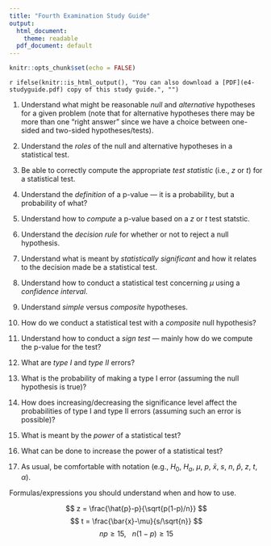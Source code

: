 ```yaml
---
title: "Fourth Examination Study Guide"
output:
  html_document:
    theme: readable
  pdf_document: default
---
```


```r
knitr::opts_chunk$set(echo = FALSE)
```

`r ifelse(knitr::is_html_output(), "You can also download a [PDF](e4-studyguide.pdf) copy of this study guide.", "")`

1. Understand what might be reasonable *null* and *alternative* hypotheses for a given problem (note that for alternative hypotheses there may be more than one "right answer" since we have a choice between one-sided and two-sided hypotheses/tests). 

0. Understand the *roles* of the null and alternative hypotheses in a statistical test.

0. Be able to correctly compute the appropriate *test statistic* (i.e., $z$ or $t$) for a statistical test.

0. Understand the *definition* of a p-value --- it is a probability, but a probability of what?

0. Understand how to *compute* a p-value based on a $z$ or $t$ test statstic. 

0. Understand the *decision rule* for whether or not to reject a null hypothesis. 

0. Understand what is meant by *statistically significant* and how it relates to the decision made be a statistical test.

0. Understand how to conduct a statistical test concerning $\mu$ using a *confidence interval*. 

0. Understand *simple* versus *composite* hypotheses. 

0. How do we conduct a statistical test with a *composite* null hypothesis?

0. Understand how to conduct a *sign test* --- mainly how do we compute the p-value for the test?

0. What are *type I* and *type II* errors?

0. What is the probability of making a type I error (assuming the null hypothesis is true)?

0. How does increasing/decreasing the significance level affect the probabilities of type I and type II errors (assuming such an error is possible)?

0. What is meant by the *power* of a statistical test? 

0. What can be done to increase the power of a statistical test?

0. As usual, be comfortable with notation (e.g., $H_0$, $H_a$, $\mu$, $p$, $\bar{x}$, $s$, $n$, $\hat{p}$, $z$, $t$, $\alpha$).

Formulas/expressions you should understand when and how to use. 

$$
  z = \frac{\hat{p}-p}{\sqrt{p(1-p)/n}}
$$
$$
  t = \frac{\bar{x}-\mu}{s/\sqrt{n}}
$$
$$
  np \ge 15, \ \ \ n(1-p) \ge 15
$$
